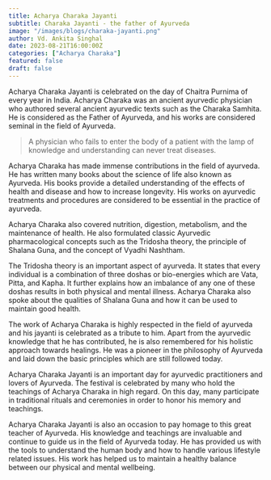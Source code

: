```yaml
---
title: Acharya Charaka Jayanti
subtitle: Charaka Jayanti - the father of Ayurveda
image: "/images/blogs/charaka-jayanti.png"
author: Vd. Ankita Singhal
date: 2023-08-21T16:00:00Z
categories: ["Acharya Charaka"]
featured: false
draft: false
---
```


Acharya Charaka Jayanti is celebrated on the day of Chaitra Purnima of every year in India. Acharya Charaka was an ancient ayurvedic physician who authored several ancient ayurvedic texts such as the Charaka Samhita. He is considered as the Father of Ayurveda, and his works are considered seminal in the field of Ayurveda.
<Blockquote name="">
 A physician who fails to enter the body of a patient with the lamp of knowledge and understanding can never treat diseases.
</Blockquote>

Acharya Charaka has made immense contributions in the field of ayurveda. He has written many books about the science of life also known as Ayurveda. His books provide a detailed understanding of the effects of health and disease and how to increase longevity. His works on ayurvedic treatments and procedures are considered to be essential in the practice of ayurveda.

Acharya Charaka also covered nutrition, digestion, metabolism, and the maintenance of health. He also formulated classic Ayurvedic pharmacological concepts such as the Tridosha theory, the principle of Shalana Guna, and the concept of Vyadhi Nashtham.

The Tridosha theory is an important aspect of ayurveda. It states that every individual is a combination of three doshas or bio-energies which are Vata, Pitta, and Kapha. It further explains how an imbalance of any one of these doshas results in both physical and mental illness. Acharya Charaka also spoke about the qualities of Shalana Guna and how it can be used to maintain good health.

The work of Acharya Charaka is highly respected in the field of ayurveda and his jayanti is celebrated as a tribute to him. Apart from the ayurvedic knowledge that he has contributed, he is also remembered for his holistic approach towards healings. He was a pioneer in the philosophy of Ayurveda and laid down the basic principles which are still followed today.

Acharya Charaka Jayanti is an important day for ayurvedic practitioners and lovers of Ayurveda. The festival is celebrated by many who hold the teachings of Acharya Charaka in high regard. On this day, many participate in traditional rituals and ceremonies in order to honor his memory and teachings.

Acharya Charaka Jayanti is also an occasion to pay homage to this great teacher of Ayurveda. His knowledge and teachings are invaluable and continue to guide us in the field of Ayurveda today. He has provided us with the tools to understand the human body and how to handle various lifestyle related issues. His work has helped us to maintain a healthy balance between our physical and mental wellbeing.

